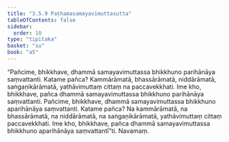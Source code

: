 ```yaml
---
title: "3.5.9 Paṭhamasamayavimuttasutta"
tableOfContents: false
sidebar:
  order: 10
type: "tipitaka"
basket: "su"
book: "a5"
---
```



<DynamicBreadcrumb />

<Division number="149" book="a5" bookNo="16" page="153">

<Paragraph number="864" book="a5">
“Pañcime, bhikkhave, dhammā samayavimuttassa bhikkhuno parihānāya saṃvattanti. Katame pañca? Kammārāmatā, bhassārāmatā, niddārāmatā, saṅgaṇikārāmatā, yathāvimuttaṃ cittaṃ na paccavekkhati. Ime kho, bhikkhave, pañca dhammā samayavimuttassa bhikkhuno parihānāya saṃvattanti.
</Paragraph>

<Paragraph number="865" book="a5">
Pañcime, bhikkhave, dhammā samayavimuttassa bhikkhuno aparihānāya saṃvattanti. Katame pañca? Na kammārāmatā, na bhassārāmatā, na niddārāmatā, na saṅgaṇikārāmatā, yathāvimuttaṃ cittaṃ paccavekkhati. Ime kho, bhikkhave, pañca dhammā samayavimuttassa bhikkhuno aparihānāya saṃvattantī”ti.

</Paragraph>
</Division>

<Paragraph number="866" type="center" book="a5">
Navamaṃ.
</Paragraph>